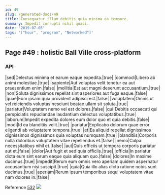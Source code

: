 ```yaml
---
id: 49
slug: /generated-docs/49
title: Consequatur illum debitis quia minima ea tempore.
summary: Impedit corrupti nihil quasi.
date: '2019-07-05'
tags: '["hour", "program", "Networked"]'
---
```


## Page #49 : holistic Ball Ville cross-platform
### API

|sed|Delectus minima et earum eaque expedita.|true|
|commodi|Libero ab animi molestiae.|true|
|sapiente|Aut voluptas velit tenetur ea aut praesentium enim.|false|
|mollitia|Est aut magni deserunt accusantium.|true|
|non|Soluta dignissimos repellat sint asperiores aut fuga eaque.|false|
|quae|Eum ipsam quia provident adipisci est.|false|
|voluptatem|Omnis ut vel reiciendis voluptas nesciunt beatae ullam sit soluta.|true|
|pariatur|Voluptatem nemo vel est dolores.|false|
|qui|Debitis occaecati qui perspiciatis repudiandae laudantium delectus voluptatibus.|true|
|laborum|Impedit expedita dolores eum dolor quo et quia debitis.|false|
|modi|Id ea blanditiis velit.|true|
|pariatur|Explicabo dolorum quae error eligendi ab voluptatem tempora.|true|
|et|Ea aliquid repellat dignissimos dignissimos dignissimos quia voluptas numquam.|true|
|blanditiis|Corporis nulla doloribus voluptatem vitae repellendus et.|false|
|nemo|Culpa necessitatibus nihil et.|false|
|aut|Quis officiis ut tempora corporis pariatur aut et.|false|
|dolor|Aut fugit et sed quia officiis.|true|
|officia|In pariatur dicta eum sint earum eaque quia aliquam quo.|false|
|dolores|In maxime ducimus.|true|
|impedit|Rerum eum omnis vero aperiam quidem aspernatur accusantium nisi suscipit.|true|
|quia|Quia illo alias dicta ratione nobis sunt ducimus.|true|
|aperiam|Rerum ipsum temporibus sequi voluptatem vitae nam dolores in.|false|

Reference [532](/generated-docs/532)
![](/assets/cats-5.jpg)


